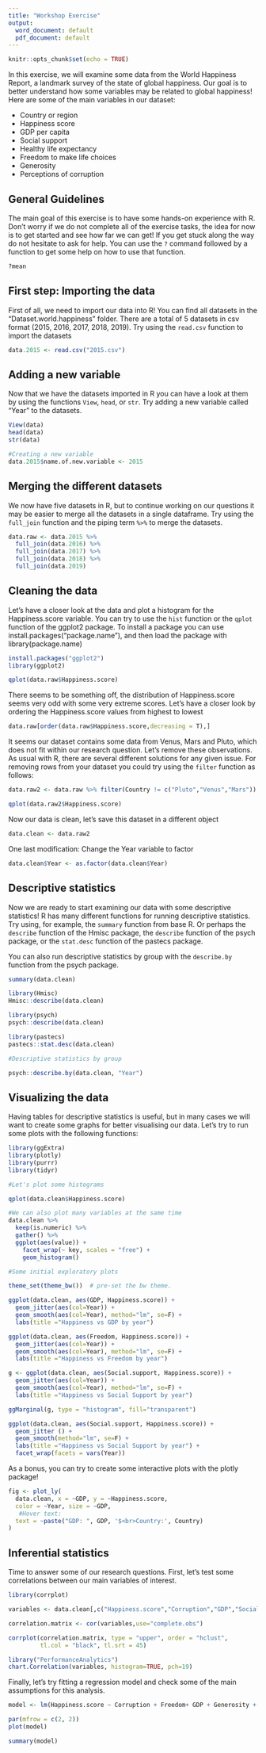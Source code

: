 ```yaml
---
title: "Workshop Exercise"
output:
  word_document: default
  pdf_document: default
---
```


```r
knitr::opts_chunk$set(echo = TRUE)
```

In this exercise, we will examine some data from the World Happiness Report, a landmark survey of the state of global happiness. Our goal is to better understand how some variables may be related to global happiness! Here are some of the main variables in our dataset:

* Country or region  
* Happiness score  
* GDP per capita  
* Social support  
* Healthy life expectancy  
* Freedom to make life choices  
* Generosity   
* Perceptions of corruption   

## General Guidelines

The main goal of this exercise is to have some hands-on experience with R. Don't worry if we do not complete all of the exercise tasks, the idea for now is to get started and see how far we can get! If you get stuck along the way do not hesitate to ask for help. You can use the `?` command followed by a function to get some help on how to use that function.

```r
?mean
```

## First step: Importing the data

First of all, we need to import our data into R! You can find all datasets in the "Dataset.world.happiness" folder. There are a total of 5 datasets in csv format (2015, 2016, 2017, 2018, 2019). Try using the `read.csv` function to import the datasets

```r
data.2015 <- read.csv("2015.csv")

```


## Adding a new variable

Now that we have the datasets imported in R you can have a look at them by using the functions `View`, `head`, or `str`. Try adding a new variable called "Year" to the datasets.

```r

View(data)
head(data)
str(data)

#Creating a new variable
data.2015$name.of.new.variable <- 2015

```

## Merging the different datasets

We now have five datasets in R, but to continue working on our questions it may be easier to merge all the datasets in a single dataframe. Try using the `full_join` function and the piping term `%>%` to merge the datasets.

```r

data.raw <- data.2015 %>% 
  full_join(data.2016) %>%
  full_join(data.2017) %>%
  full_join(data.2018) %>%
  full_join(data.2019)
```

## Cleaning the data

Let's have a closer look at the data and plot a histogram for the Happiness.score variable. You can try to use the `hist` function or the `qplot` function of the ggplot2 package. To install a package you can use install.packages("package.name"), and then load the package with library(package.name)

```r

install.packages("ggplot2")
library(ggplot2)

qplot(data.raw$Happiness.score)

```

There seems to be something off, the distribution of Happiness.score seems very odd with some very extreme scores. Let's have a closer look by ordering the Happiness.score values from highest to lowest

```r
data.raw[order(data.raw$Happiness.score,decreasing = T),]
```

It seems our dataset contains some data from Venus, Mars and Pluto, which does not fit within our research question. Let's remove these observations. As usual with R, there are several different solutions for any given issue. For removing rows from your dataset you could try using the `filter` function as follows:

```r
data.raw2 <- data.raw %>% filter(Country != c("Pluto","Venus","Mars"))

qplot(data.raw2$Happiness.score)

```

Now our data is clean, let's save this dataset in a different object

```r
data.clean <- data.raw2
```

One last modification: Change the Year variable to factor

```r
data.clean$Year <- as.factor(data.clean$Year)
```

## Descriptive statistics

Now we are ready to start examining our data with some descriptive statistics! R has many different functions for running descriptive statistics. Try using, for example, the `summary` function from base R. Or perhaps the `describe` function of the Hmisc package, the `describe` function of the psych package, or the `stat.desc` function of the pastecs package.

You can also run descriptive statistics by group with the `describe.by` function from the psych package.

```r

summary(data.clean)

library(Hmisc)
Hmisc::describe(data.clean)

library(psych)
psych::describe(data.clean)

library(pastecs)
pastecs::stat.desc(data.clean)

#Descriptive statistics by group

psych::describe.by(data.clean, "Year")
```


## Visualizing the data

Having tables for descriptive statistics is useful, but in many cases we will want to create some graphs for better visualising our data. Let's try to run some plots with the following functions:

```r
library(ggExtra)
library(plotly)
library(purrr)
library(tidyr)

#Let's plot some histograms

qplot(data.clean$Happiness.score)

#We can also plot many variables at the same time
data.clean %>%
  keep(is.numeric) %>% 
  gather() %>% 
  ggplot(aes(value)) +
    facet_wrap(~ key, scales = "free") +
    geom_histogram()

#Some initial exploratory plots

theme_set(theme_bw())  # pre-set the bw theme.

ggplot(data.clean, aes(GDP, Happiness.score)) + 
  geom_jitter(aes(col=Year)) + 
  geom_smooth(aes(col=Year), method="lm", se=F) +
  labs(title ="Happiness vs GDP by year")

ggplot(data.clean, aes(Freedom, Happiness.score)) + 
  geom_jitter(aes(col=Year)) + 
  geom_smooth(aes(col=Year), method="lm", se=F) +
  labs(title ="Happiness vs Freedom by year")

g <- ggplot(data.clean, aes(Social.support, Happiness.score)) + 
  geom_jitter(aes(col=Year)) + 
  geom_smooth(aes(col=Year), method="lm", se=F) +
  labs(title ="Happiness vs Social Support by year")

ggMarginal(g, type = "histogram", fill="transparent")

ggplot(data.clean, aes(Social.support, Happiness.score)) + 
  geom_jitter () + 
  geom_smooth(method="lm", se=F) +
  labs(title ="Happiness vs Social Support by year") + 
  facet_wrap(facets = vars(Year))
```

As a bonus, you can try to create some interactive plots with the plotly package!

```r
fig <- plot_ly(
  data.clean, x = ~GDP, y = ~Happiness.score,
  color = ~Year, size = ~GDP,
   #Hover text:
  text = ~paste("GDP: ", GDP, '$<br>Country:', Country)
)
```

## Inferential statistics

Time to answer some of our research questions. First, let's test some correlations between our main variables of interest.

```r
 
library(corrplot)

variables <- data.clean[,c("Happiness.score","Corruption","GDP","Social.support","Healthy.life.expectancy","Freedom","Generosity")]

correlation.matrix <- cor(variables,use="complete.obs")

corrplot(correlation.matrix, type = "upper", order = "hclust", 
         tl.col = "black", tl.srt = 45)

library("PerformanceAnalytics")
chart.Correlation(variables, histogram=TRUE, pch=19)
```


Finally, let's try fitting a regression model and check some of the main assumptions for this analysis.

```r
model <- lm(Happiness.score ~ Corruption + Freedom+ GDP + Generosity + Social.support + Healthy.life.expectancy, data = data.clean)

par(mfrow = c(2, 2))
plot(model)

summary(model)
```